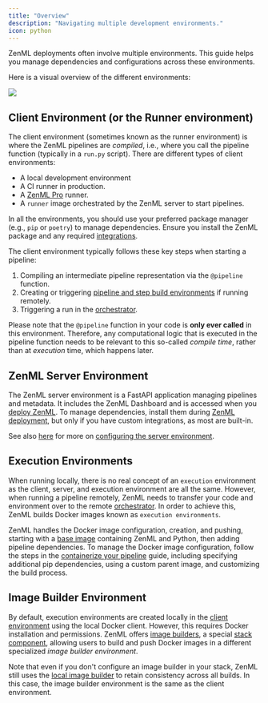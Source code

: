 ```yaml
---
title: "Overview"
description: "Navigating multiple development environments."
icon: python
---
```


ZenML deployments often involve multiple environments. This guide helps you manage dependencies and configurations across these environments.

Here is a visual overview of the different environments:

<Frame caption="Left box is the client environment, middle is the zenml server environment, and the right most contains the build environments">
  <img src="/_assets/how-to/stack-84.webp"/>
</Frame>

## Client Environment (or the Runner environment)

The client environment (sometimes known as the runner environment) is where the ZenML pipelines are _compiled_, i.e., where you call the pipeline function (typically in a `run.py` script). There are different types of client environments:

* A local development environment
* A CI runner in production.
* A [ZenML Pro](https://zenml.io/pro) runner.
* A `runner` image orchestrated by the ZenML server to start pipelines.

In all the environments, you should use your preferred package manager (e.g., `pip` or `poetry`) to manage dependencies. Ensure you install the ZenML package and any required [integrations](/stack-components/component-guide).

The client environment typically follows these key steps when starting a pipeline:

1. Compiling an intermediate pipeline representation via the `@pipeline` function.
2. Creating or triggering [pipeline and step build environments](/stack-components/image-builders) if running remotely.
3. Triggering a run in the [orchestrator](/stack-components/orchestrators).

Please note that the `@pipeline` function in your code is **only ever called** in this environment. Therefore, any computational logic that is executed in the pipeline function needs to be relevant to this so-called _compile time_, rather than at _execution_ time, which happens later.

## ZenML Server Environment

The ZenML server environment is a FastAPI application managing pipelines and metadata. It includes the ZenML Dashboard and is accessed when you [deploy ZenML](/versions/0.66.0/getting-started/deploying-zenml). To manage dependencies, install them during [ZenML deployment](/versions/0.66.0/getting-started/deploying-zenml), but only if you have custom integrations, as most are built-in.

See also [here](/versions/0.66.0/how-to/configure-python-environments/configure-the-server-environment) for more on [configuring the server environment](/versions/0.66.0/how-to/configure-python-environments/configure-the-server-environment).

## Execution Environments

When running locally, there is no real concept of an `execution` environment as the client, server, and execution environment are all the same. However, when running a pipeline remotely, ZenML needs to transfer your code and environment over to the remote [orchestrator](/stack-components/orchestrators). In order to achieve this, ZenML builds Docker images known as `execution environments`.

ZenML handles the Docker image configuration, creation, and pushing, starting with a [base image](https://hub.docker.com/r/zenmldocker/zenml) containing ZenML and Python, then adding pipeline dependencies. To manage the Docker image configuration, follow the steps in the [containerize your pipeline](/versions/0.66.0/how-to/customize-docker-builds) guide, including specifying additional pip dependencies, using a custom parent image, and customizing the build process.

## Image Builder Environment

By default, execution environments are created locally in the [client environment](/versions/0.66.0/how-to/configure-python-environments#client-environment-or-the-runner-environment) using the local Docker client. However, this requires Docker installation and permissions. ZenML offers [image builders](/stack-components/image-builders), a special [stack component](/stack-components/component-guide), allowing users to build and push Docker images in a different specialized _image builder environment_.

Note that even if you don't configure an image builder in your stack, ZenML still uses the [local image builder](/stack-components/image-builders/local) to retain consistency across all builds. In this case, the image builder environment is the same as the client environment.
